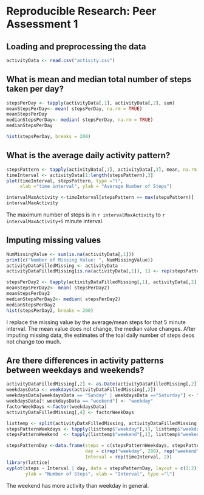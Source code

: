 # Reproducible Research: Peer Assessment 1


## Loading and preprocessing the data
```r
activityData <- read.csv("activity.csv")
```


## What is mean and median total number of steps taken per day?
```r
stepsPerDay <- tapply(activityData[,1], activityData[,2], sum)
meanStepsPerDay<- mean( stepsPerDay, na.rm = TRUE)
meanStepsPerDay
medianStepsPerDay<- median( stepsPerDay, na.rm = TRUE)
medianStepsPerDay
```

```r
hist(stepsPerDay, breaks = 200)
```

## What is the average daily activity pattern?
```r
stepsPattern <- tapply(activityData[,1], activityData[,3], mean, na.rm = TRUE)
timeInterval <- activityData[1:length(stepsPattern),3]
plot(timeInterval, stepsPattern, type ="l", 
     xlab ="time interval", ylab = "Average Number of Steps")

intervalMaxActivity <-timeInterval[stepsPattern == max(stepsPattern)]
intervalMaxActivity
```
The maximum number of steps is in `r intervalMaxActivity` to  `r intervalMaxActivity+5` minute interval. 

## Imputing missing values
```r
NumMissingValue <- sum(is.na(activityData[,1]))
print(c("Number of Missing Value: ", NumMissingValue))
activityDataFilledMissing <- activityData
activityDataFilledMissing[is.na(activityData[,1]), 1] <- rep(stepsPattern, NumMissingValue/length(stepsPattern))

stepsPerDay2 <- tapply(activityDataFilledMissing[,1], activityData[,2], sum)
meanStepsPerDay2<- mean( stepsPerDay2)
meanStepsPerDay2
medianStepsPerDay2<- median( stepsPerDay2)
medianStepsPerDay2
hist(stepsPerDay2, breaks = 200)

```

I replace the missing value by the average/mean steps for that 5 minute interval. The mean value does not change, the median value changes. After imputing missing data, the estimates of the toal daily number of steps deos not change too much. 

## Are there differences in activity patterns between weekdays and weekends?
```r
activityDataFilledMissing[,2] <- as.Date(activityDataFilledMissing[,2])
weekdaysData <- weekdays(activityDataFilledMissing[,2]) 
weekdaysData[weekdaysData == "Sunday" | weekdaysData =="Saturday"] <- "weekend"
weekdaysData[! weekdaysData == "weekend"] <- "weekday"
factorWeekDays <-factor(weekdaysData)
activityDataFilledMissing[,4] <- factorWeekDays

listtemp <- split(activityDataFilledMissing, activityDataFilledMissing[,4])
stepsPatternWeekdays <- tapply(listtemp$"weekday"[,1], listtemp$"weekday"[,3], mean)
stepsPatternWeekend  <- tapply(listtemp$"weekend"[,1], listtemp$"weekend"[,3], mean)

stepsPatternDay <-data.frame(steps = c(stepsPatternWeekdays, stepsPatternWeekend),
                             day = c(rep("weekday", 288), rep("weekend", 288)), 
                             Interval = rep(timeInterval, 2))
library(lattice)
xyplot(steps ~ Interval | day, data = stepsPatternDay, layout = c(1:2), 
       ylab = "Number of Steps", xlab = "Interval", type ="l")
```

The weekend has more activity than weekday in general. 
